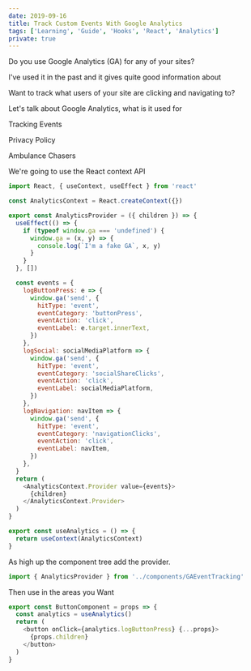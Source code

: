 ```yaml
---
date: 2019-09-16
title: Track Custom Events With Google Analytics
tags: ['Learning', 'Guide', 'Hooks', 'React', 'Analytics']
private: true
---
```


Do you use Google Analytics (GA) for any of your sites?

I've used it in the past and it gives quite good information about

Want to track what users of your site are clicking and navigating to?

Let's talk about Google Analytics, what is it used for

Tracking Events

Privacy Policy

Ambulance Chasers

We're going to use the React context API

```js
import React, { useContext, useEffect } from 'react'

const AnalyticsContext = React.createContext({})

export const AnalyticsProvider = ({ children }) => {
  useEffect(() => {
    if (typeof window.ga === 'undefined') {
      window.ga = (x, y) => {
        console.log(`I'm a fake GA`, x, y)
      }
    }
  }, [])

  const events = {
    logButtonPress: e => {
      window.ga('send', {
        hitType: 'event',
        eventCategory: 'buttonPress',
        eventAction: 'click',
        eventLabel: e.target.innerText,
      })
    },
    logSocial: socialMediaPlatform => {
      window.ga('send', {
        hitType: 'event',
        eventCategory: 'socialShareClicks',
        eventAction: 'click',
        eventLabel: socialMediaPlatform,
      })
    },
    logNavigation: navItem => {
      window.ga('send', {
        hitType: 'event',
        eventCategory: 'navigationClicks',
        eventAction: 'click',
        eventLabel: navItem,
      })
    },
  }
  return (
    <AnalyticsContext.Provider value={events}>
      {children}
    </AnalyticsContext.Provider>
  )
}

export const useAnalytics = () => {
  return useContext(AnalyticsContext)
}
```

As high up the component tree add the provider.

```js
import { AnalyticsProvider } from '../components/GAEventTracking'
```

Then use in the areas you Want

```js
export const ButtonComponent = props => {
  const analytics = useAnalytics()
  return (
    <button onClick={analytics.logButtonPress} {...props}>
      {props.children}
    </button>
  )
}
```
